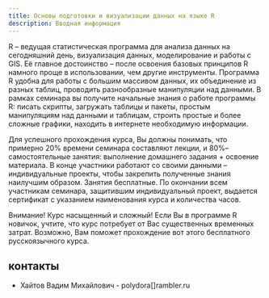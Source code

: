 ```yaml
---
title: Основы подготовки и визуализации данных на языке R
description: Вводная информация 
---
```





R – ведущая статистическая программа для анализа данных на сегодняшний день, визуализация данных, моделирование и работы с GIS. Её главное достоинство – после освоения базовых принципов R намного проще в использовании, чем другие инструменты. Программа R удобна для работы с большим массивом данных, их объединение из разных таблиц, проводить разнообразные манипуляции над данными. В рамках семинара вы получите начальные знания о работе программы R: писать скрипты, загружать таблицы и пакеты, простым манипуляциям над данными и таблицам, строить простые и более сложные графики, находить в интернете необходимую информации.


Для успешного прохождения курса, Вы должны понимать, что примерно 20% времени семинара составляют лекции, и 80%– самостоятельные занятия: выполнение домашнего задания + освоение материала. В конце участники работают со своими данными – индивидуальные проекты, чтобы закрепить полученные знания наилучшим образом.
Занятия бесплатные. По окончании всем участникам семинара, защитившим индивидуальный проект, выдается сертификат с указанием наименования курса и количества часов.

Внимание! Курс насыщенный и сложный! Если Вы в программе R новичок, учтите, что курс потребует от Вас существенных временных затрат. Возможно, Вам поможет прохождение вот этого бесплатного русскоязычного курса. 





 
## контакты

- Хайтов Вадим Михайлович - polydora[]rambler.ru
